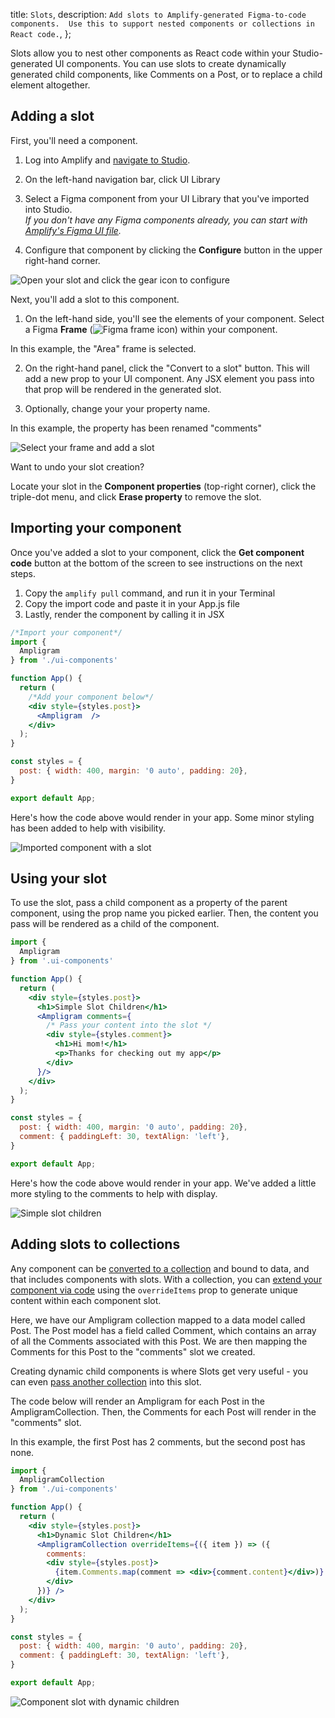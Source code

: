   title: `Slots`,
  description: `Add slots to Amplify-generated Figma-to-code components.  Use this to support nested components or collections in React code.`,
};

Slots allow you to nest other components as React code within your Studio-generated UI components. You can use slots to create dynamically generated child components, like Comments on a Post, or to replace a child element altogether.

## Adding a slot
First, you'll need a component.  
1. Log into Amplify and [navigate to Studio](/console/adminui/start/).

2. On the left-hand navigation bar, click UI Library

3. Select a Figma component from your UI Library that you've imported into Studio.  
*If you don't have any Figma components already, you can start with [Amplify's Figma UI file](/console/uibuilder/figmatocode/).*

4. Configure that component by clicking the **Configure** button in the upper right-hand corner.

![Open your slot and click the gear icon to configure](/images/console/slots-console1.gif)

Next, you'll add a slot to this component.  
1. On the left-hand side, you'll see the elements of your component.  Select a Figma **Frame** (![Figma frame icon](/images/console/figma-frame-icon.png)) within your component.  

  In this example, the "Area" frame is selected.

2. On the right-hand panel, click the "Convert to a slot" button. This will add a new prop to your UI component. Any JSX element you pass into that prop will be rendered in the generated slot.

3. Optionally, change your your property name.  

  In this example, the property has been renamed "comments"

![Select your frame and add a slot](/images/console/slots-console2.gif)

<Callout warning>

Want to undo your slot creation?  

Locate your slot in the **Component properties** (top-right corner), click the triple-dot menu, and click **Erase property** to remove the slot.

</Callout>

## Importing your component
Once you've added a slot to your component, click the **Get component code** button at the bottom of the screen to see instructions on the next steps.  
1. Copy the `amplify pull` command, and run it in your Terminal
2. Copy the import code and paste it in your App.js file
3. Lastly, render the component by calling it in JSX

```jsx
/*Import your component*/
import { 
  Ampligram 
} from './ui-components'

function App() {
  return (
    /*Add your component below*/
    <div style={styles.post}>
      <Ampligram  /> 
    </div>
  );
}

const styles = {
  post: { width: 400, margin: '0 auto', padding: 20},
}

export default App;

```

Here's how the code above would render in your app.  Some minor styling has been added to help with visibility.

![Imported component with a slot](/images/console/slots-base.png)

## Using your slot
To use the slot, pass a child component as a property of the parent component, using the prop name you picked earlier.  Then, the content you pass will be rendered as a child of the component.  


````jsx
import { 
  Ampligram 
} from '.ui-components'

function App() {
  return (
    <div style={styles.post}>
      <h1>Simple Slot Children</h1>
      <Ampligram comments={
        /* Pass your content into the slot */
        <div style={styles.comment}> 
          <h1>Hi mom!</h1>
          <p>Thanks for checking out my app</p>
        </div>
      }/>
    </div>
  );
}

const styles = {
  post: { width: 400, margin: '0 auto', padding: 20},
  comment: { paddingLeft: 30, textAlign: 'left'},
}

export default App;

````

Here's how the code above would render in your app.  We've added a little more styling to the comments to help with display.

![Simple slot children](/images/console/slots-simple-children.png)

## Adding slots to collections
Any component can be [converted to a collection](/console/uibuilder/collections/) and bound to data, and that includes components with slots.  With a collection, you can [extend your component via code](/console/uibuilder/override/) using the `overrideItems` prop to generate unique content within each component slot.  

Here, we have our Ampligram collection mapped to a data model called Post.  The Post model has a field called Comment, which contains an array of all the Comments associated with this Post.  We are then mapping the Comments for this Post to the "comments" slot we created.  

Creating dynamic child components is where Slots get very useful - you can even [pass another collection](/console/uibuilder/override/#nesting-collections) into this slot. 

The code below will render an Ampligram for each Post in the AmpligramCollection.  Then, the Comments for each Post will render in the "comments" slot.  

In this example, the first Post has 2 comments, but the second post has none.

```jsx
import { 
  AmpligramCollection 
} from './ui-components'

function App() {
  return (
    <div style={styles.post}>
      <h1>Dynamic Slot Children</h1>
      <AmpligramCollection overrideItems={({ item }) => ({
        comments: 
        <div style={styles.post}>
          {item.Comments.map(comment => <div>{comment.content}</div>)}
        </div>
      })} />
    </div>
  );
}

const styles = {
  post: { width: 400, margin: '0 auto', padding: 20},
  comment: { paddingLeft: 30, textAlign: 'left'},
}

export default App;
```

![Component slot with dynamic children](/images/console/slots-dynamic-children.png)